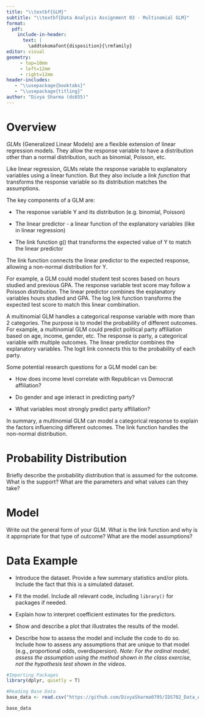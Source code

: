 ```yaml
---
title: "\\textbf{GLM}"
subtitle: "\\textbf{Data Analysis Assignment 03 - Multinomial GLM}"
format:
  pdf:
    include-in-header:
      text: |
        \addtokomafont{disposition}{\rmfamily}
editor: visual
geometry:
     - top=10mm
     - left=12mm
     - right=12mm
header-includes:
   - "\\usepackage{booktabs}"
   - "\\usepackage{titling}"
author: "Divya Sharma (ds655)"
---
```


# Overview

*GLMs* (Generalized Linear Models) are a flexible extension of linear regression models. They allow the response variable to have a distribution other than a normal distribution, such as binomial, Poisson, etc.

Like linear regression, GLMs relate the response variable to explanatory variables using a linear function. But they also include a *link function* that transforms the response variable so its distribution matches the assumptions.

The key components of a GLM are:

-   The response variable Y and its distribution (e.g. binomial, Poisson)

-   The linear predictor - a linear function of the explanatory variables (like in linear regression)

-   The link function g() that transforms the expected value of Y to match the linear predictor

The link function connects the linear predictor to the expected response, allowing a non-normal distribution for Y.

For example, a GLM could model student test scores based on hours studied and previous GPA. The response variable test score may follow a Poisson distribution. The linear predictor combines the explanatory variables hours studied and GPA. The log link function transforms the expected test score to match this linear combination.

A multinomial GLM handles a categorical response variable with more than 2 categories. The purpose is to model the probability of different outcomes. For example, a multinomial GLM could predict political party affiliation based on age, income, gender, etc. The response is party, a categorical variable with multiple outcomes. The linear predictor combines the explanatory variables. The logit link connects this to the probability of each party.

Some potential research questions for a GLM model can be:

-   How does income level correlate with Republican vs Democrat affiliation?

-   Do gender and age interact in predicting party?

-   What variables most strongly predict party affiliation?

In summary, a multinomial GLM can model a categorical response to explain the factors influencing different outcomes. The link function handles the non-normal distribution.

# Probability Distribution

Briefly describe the probability distribution that is assumed for the outcome. What is the support? What are the parameters and what values can they take?

# Model

Write out the general form of your GLM. What is the link function and why is it appropriate for that type of outcome? What are the model assumptions?

# Data Example

-   Introduce the dataset. Provide a few summary statistics and/or plots. Include the fact that this is a simulated dataset.

-   Fit the model. Include all relevant code, including `library()` for packages if needed.

-   Explain how to interpret coefficient estimates for the predictors.

-   Show and describe a plot that illustrates the results of the model.

-   Describe how to assess the model and include the code to do so. Include how to assess any assumptions that are unique to that model (e.g., proportional odds, overdispersion). *Note: For the ordinal model, assess the assumption using the method shown in the class exercise, not the hypothesis test shown in the videos.*

```r
#Importing Packages
library(dplyr, quietly = T)

```

```r
#Reading Base Data
base_data <- read.csv("https://github.com/DivyaSharma0795/IDS702_Data_Analysis_Assignment_03/raw/main/Resources/DA3_Multinomial.csv")
```

```r
base_data
```
